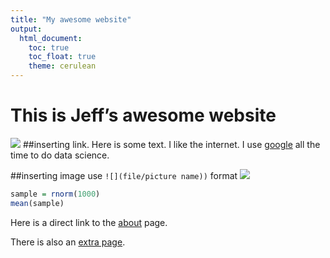 ```yaml
---
title: "My awesome website"
output: 
  html_document:
    toc: true
    toc_float: true
    theme: cerulean
---
```


# This is Jeff's awesome website

![](https://media.giphy.com/media/drXGoW1iudhKw/giphy.gif)
##inserting link. 
Here is some text. I like the internet. I use [google](https://www.google.com/) all the time to do data science. 

##inserting image 
use `![](file/picture name))` format
![](images/fendi.jpg)

```r
sample = rnorm(1000)
mean(sample)
```

Here is a direct link to the [about](about.html) page. 

There is also an [extra page](extra_page.html). 





